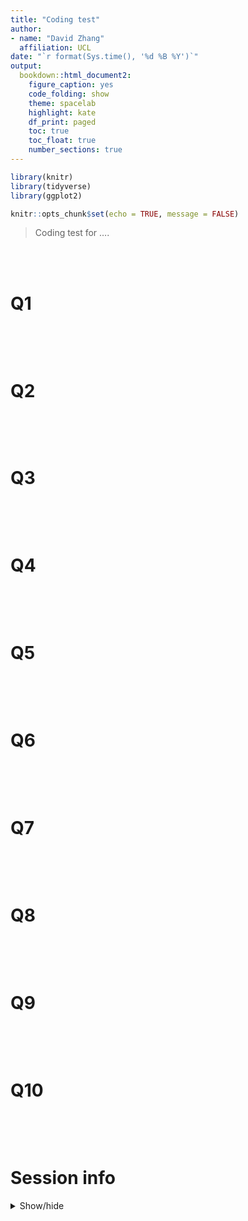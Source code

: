 ```yaml
---
title: "Coding test"
author: 
- name: "David Zhang"
  affiliation: UCL
date: "`r format(Sys.time(), '%d %B %Y')`"
output: 
  bookdown::html_document2:
    figure_caption: yes
    code_folding: show
    theme: spacelab
    highlight: kate
    df_print: paged
    toc: true
    toc_float: true
    number_sections: true
---
```


```r

library(knitr)
library(tidyverse)
library(ggplot2)

knitr::opts_chunk$set(echo = TRUE, message = FALSE)

```

> Coding test for .... 

<br><br>

# Q1


```r
```

<br><br>

# Q2

```r

```


<br><br>

# Q3

```r

```

<br><br>

# Q4

```r

```

<br><br>

# Q5

```r

```

<br><br>

# Q6

```r

```

<br><br>

# Q7

```r

```

<br><br>

# Q8

```r

```

<br><br>

# Q9

```r

```

<br><br>

# Q10

```r

```

<br><br>

# Session info

<details>
  <summary>Show/hide</summary>
```r

library("sessioninfo")

options(width = 120)

session_info()
```
</details> 
